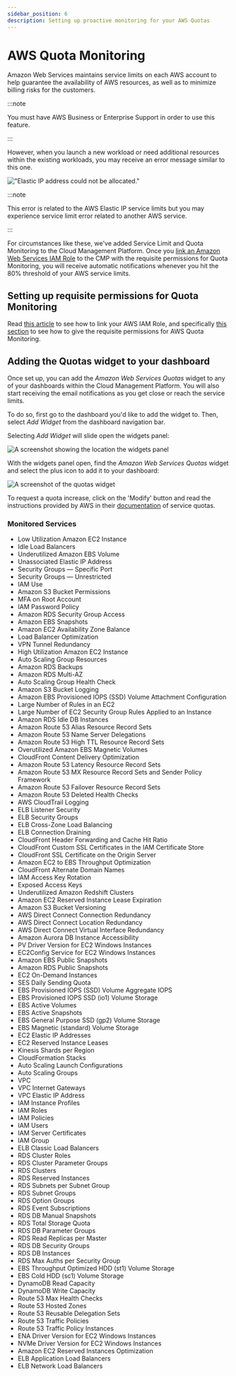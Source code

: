 ```yaml
---
sidebar_position: 6
description: Setting up proactive monitoring for your AWS Quotas
---
```


# AWS Quota Monitoring

Amazon Web Services maintains service limits on each AWS account to help guarantee the availability of AWS resources, as well as to minimize billing risks for the customers.

:::note

You must have AWS Business or Enterprise Support in order to use this feature.

:::

However, when you launch a new workload or need additional resources within the existing workloads, you may receive an error message similar to this one.

!["Elastic IP address could not be allocated."](../../static/img/docs/aws-elastic-ip.png)

:::note

This error is related to the AWS Elastic IP service limits but you may experience service limit error related to another AWS service.

:::

For circumstances like these, we've added Service Limit and Quota Monitoring to the Cloud Management Platform. Once you [link an Amazon Web Services IAM Role](link-account.mdx) to the CMP with the requisite permissions for Quota Monitoring, you will receive automatic notifications whenever you hit the 80% threshold of your AWS service limits.

## Setting up requisite permissions for Quota Monitoring

Read [this article](link-account.mdx) to see how to link your AWS IAM Role, and specifically [this section](https://help.doit-intl.com/amazon-web-services/add-your-amazon-web-services-iam-role#quota-monitoring) to see how to give the requisite permissions for AWS Quota Monitoring.

## Adding the Quotas widget to your dashboard

Once set up, you can add the _Amazon Web Services Quotas_ widget to any of your dashboards within the Cloud Management Platform. You will also start receiving the email notifications as you get close or reach the service limits.

To do so, first go to the dashboard you'd like to add the widget to. Then, select _Add Widget_ from the dashboard navigation bar.

Selecting _Add Widget_ will slide open the widgets panel:

![A screenshot showing the location the widgets panel](../../static/img/docs/cmp-dashboard-add-widgets.png)

With the widgets panel open, find the _Amazon Web Services Quotas_ widget and select the plus icon to add it to your dashboard:

![A screenshot of the quotas widget](../../static/img/docs/cmp-aws-quotas-widget.png)

To request a quota increase, click on the 'Modify' button and read the instructions provided by AWS in their [documentation](https://docs.aws.amazon.com/servicequotas/latest/userguide/request-quota-increase.html) of service quotas.

### Monitored Services

- Low Utilization Amazon EC2 Instance
- Idle Load Balancers
- Underutilized Amazon EBS Volume
- Unassociated Elastic IP Address
- Security Groups &mdash; Specific Port
- Security Groups &mdash; Unrestricted
- IAM Use
- Amazon S3 Bucket Permissions
- MFA on Root Account
- IAM Password Policy
- Amazon RDS Security Group Access
- Amazon EBS Snapshots
- Amazon EC2 Availability Zone Balance
- Load Balancer Optimization
- VPN Tunnel Redundancy
- High Utilization Amazon EC2 Instance
- Auto Scaling Group Resources
- Amazon RDS Backups
- Amazon RDS Multi-AZ
- Auto Scaling Group Health Check
- Amazon S3 Bucket Logging
- Amazon EBS Provisioned IOPS (SSD) Volume Attachment Configuration
- Large Number of Rules in an EC2
- Large Number of EC2 Security Group Rules Applied to an Instance
- Amazon RDS Idle DB Instances
- Amazon Route 53 Alias Resource Record Sets
- Amazon Route 53 Name Server Delegations
- Amazon Route 53 High TTL Resource Record Sets
- Overutilized Amazon EBS Magnetic Volumes
- CloudFront Content Delivery Optimization
- Amazon Route 53 Latency Resource Record Sets
- Amazon Route 53 MX Resource Record Sets and Sender Policy Framework
- Amazon Route 53 Failover Resource Record Sets
- Amazon Route 53 Deleted Health Checks
- AWS CloudTrail Logging
- ELB Listener Security
- ELB Security Groups
- ELB Cross-Zone Load Balancing
- ELB Connection Draining
- CloudFront Header Forwarding and Cache Hit Ratio
- CloudFront Custom SSL Certificates in the IAM Certificate Store
- CloudFront SSL Certificate on the Origin Server
- Amazon EC2 to EBS Throughput Optimization
- CloudFront Alternate Domain Names
- IAM Access Key Rotation
- Exposed Access Keys
- Underutilized Amazon Redshift Clusters
- Amazon EC2 Reserved Instance Lease Expiration
- Amazon S3 Bucket Versioning
- AWS Direct Connect Connection Redundancy
- AWS Direct Connect Location Redundancy
- AWS Direct Connect Virtual Interface Redundancy
- Amazon Aurora DB Instance Accessibility
- PV Driver Version for EC2 Windows Instances
- EC2Config Service for EC2 Windows Instances
- Amazon EBS Public Snapshots
- Amazon RDS Public Snapshots
- EC2 On-Demand Instances
- SES Daily Sending Quota
- EBS Provisioned IOPS (SSD) Volume Aggregate IOPS
- EBS Provisioned IOPS SSD (io1) Volume Storage
- EBS Active Volumes
- EBS Active Snapshots
- EBS General Purpose SSD (gp2) Volume Storage
- EBS Magnetic (standard) Volume Storage
- EC2 Elastic IP Addresses
- EC2 Reserved Instance Leases
- Kinesis Shards per Region
- CloudFormation Stacks
- Auto Scaling Launch Configurations
- Auto Scaling Groups
- VPC <!-- textlint-disable terminology -->
- VPC Internet Gateways <!-- textlint-enable -->
- VPC Elastic IP Address
- IAM Instance Profiles
- IAM Roles
- IAM Policies
- IAM Users
- IAM Server Certificates
- IAM Group
- ELB Classic Load Balancers
- RDS Cluster Roles
- RDS Cluster Parameter Groups
- RDS Clusters
- RDS Reserved Instances
- RDS Subnets per Subnet Group
- RDS Subnet Groups
- RDS Option Groups
- RDS Event Subscriptions
- RDS DB Manual Snapshots
- RDS Total Storage Quota
- RDS DB Parameter Groups
- RDS Read Replicas per Master
- RDS DB Security Groups
- RDS DB Instances
- RDS Max Auths per Security Group
- EBS Throughput Optimized HDD (st1) Volume Storage
- EBS Cold HDD (sc1) Volume Storage
- DynamoDB Read Capacity
- DynamoDB Write Capacity
- Route 53 Max Health Checks
- Route 53 Hosted Zones
- Route 53 Reusable Delegation Sets
- Route 53 Traffic Policies
- Route 53 Traffic Policy Instances
- ENA Driver Version for EC2 Windows Instances
- NVMe Driver Version for EC2 Windows Instances
- Amazon EC2 Reserved Instances Optimization
- ELB Application Load Balancers
- ELB Network Load Balancers
